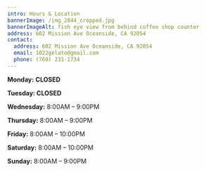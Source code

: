 ```yaml
---
intro: Hours & Location
bannerImage: /img_2844_cropped.jpg
bannerImageAlt: fish eye view from behind coffee shop counter
address: 602 Mission Ave Oceanside, CA 92054
contact:
  address: 602 Mission Ave Oceanside, CA 92054
  email: 1022gelato@gmail.com
  phone: (760) 231-1734
---
```

**Monday:** **CLOSED**

**Tuesday: CLOSED**

**Wednesday:** 8:00AM – 9:00PM

**Thursday:** 8:00AM – 9:00PM

**Friday:** 8:00AM – 10:00PM

**Saturday:** 8:00AM – 10:00PM

**Sunday:** 8:00AM – 9:00PM